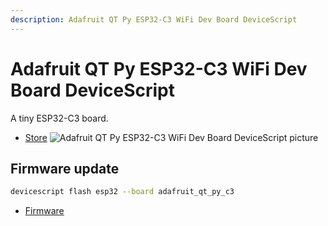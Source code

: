 ```yaml
---
description: Adafruit QT Py ESP32-C3 WiFi Dev Board DeviceScript
---
```

# Adafruit QT Py ESP32-C3 WiFi Dev Board DeviceScript

A tiny ESP32-C3 board.


- [Store](https://www.adafruit.com/product/5405)
![Adafruit QT Py ESP32-C3 WiFi Dev Board DeviceScript picture](https://microsoft.github.io/jacdac-docs/images/devices/adafruit/qtpyesp32c3wifidevboardv10.catalog.jpg)

## Firmware update

```bash
devicescript flash esp32 --board adafruit_qt_py_c3
```


- [Firmware](https://github.com/microsoft/jacdac-esp32/releases/latest/download/devicescript-esp32c3-adafruit_qt_py_c3-0x0.bin)